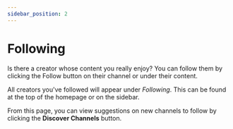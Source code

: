 ---
sidebar_position: 2
---

# Following

Is there a creator whose content you really enjoy? You can follow them by clicking the Follow button on their channel or under their content.

All creators you've followed will appear under *Following*. This can be found at the top of the homepage or on the sidebar.

From this page, you can view suggestions on new channels to follow by clicking the **Discover Channels** button.

